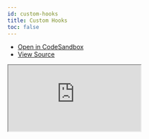 ```yaml
---
id: custom-hooks
title: Custom Hooks
toc: false
---
```


- [Open in CodeSandbox](https://codesandbox.io/s/github/SvelteStack/svelte-query/tree/main/examples/custom-hooks)
- [View Source](https://github.com/SvelteStack/svelte-query/tree/main/examples/custom-hooks)

<iframe
  src="https://codesandbox.io/embed/github/SvelteStack/svelte-query/tree/main/examples/custom-hooks?autoresize=1&fontsize=14&theme=dark"
  title="SvelteStack/svelte-query: custom-hooks"
  sandbox="allow-forms allow-modals allow-popups allow-presentation allow-same-origin allow-scripts"
  style={{
    width: '100%',
    height: '80vh',
    border: '0',
    borderRadius: 8,
    overflow: 'hidden',
    position: 'static',
    zIndex: 0,
  }}
></iframe>
